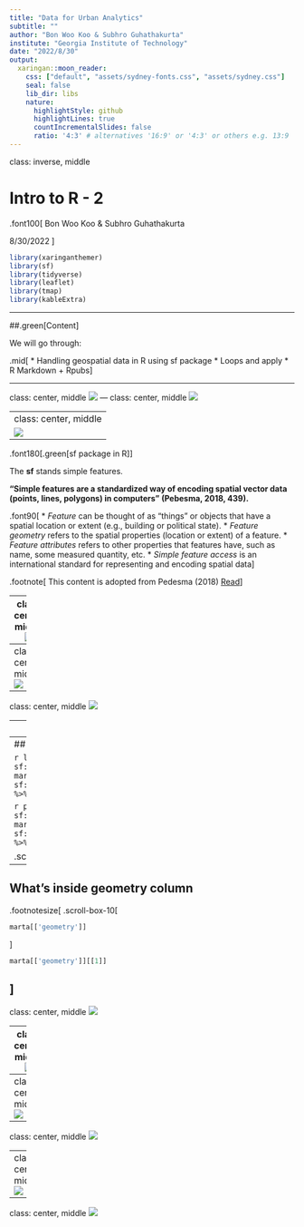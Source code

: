 ```yaml
---
title: "Data for Urban Analytics"
subtitle: ""
author: "Bon Woo Koo & Subhro Guhathakurta"
institute: "Georgia Institute of Technology"
date: "2022/8/30"
output:
  xaringan::moon_reader:
    css: ["default", "assets/sydney-fonts.css", "assets/sydney.css"]
    seal: false
    lib_dir: libs
    nature:
      highlightStyle: github
      highlightLines: true
      countIncrementalSlides: false
      ratio: '4:3' # alternatives '16:9' or '4:3' or others e.g. 13:9
---
```

class: inverse, middle

# Intro to R - 2


.font100[
Bon Woo Koo & Subhro Guhathakurta

8/30/2022
]

```r
library(xaringanthemer)
library(sf)
library(tidyverse)
library(leaflet)
library(tmap)
library(kableExtra)
```
---

##.green[Content]

We will go through:

.mid[
* Handling geospatial data in R using sf package
* Loops and apply
* R Markdown + Rpubs
]

---

class: center, middle
![](./sf/sf-05.jpg)
---
class: center, middle
![](./sf/sf-06.jpg)

---
class: center, middle
![](./sf/sf-07.jpg)
---

.font180[.green[sf package in R]]

The **sf** stands simple features. 

**"Simple features are a standardized way of encoding spatial vector data (points, lines, polygons) in computers" (Pebesma, 2018, 439).**

.font90[
* *Feature* can be thought of as "things" or objects that have a spatial location or extent (e.g., building or political state).
* *Feature geometry* refers to the spatial properties (location or extent) of a feature.
* *Feature attributes* refers to other properties that features have, such as name, some measured quantity, etc.
* *Simple feature access* is an international standard for representing and encoding spatial data
]


.footnote[
This content is adopted from Pedesma (2018) [Read](https://journal.r-project.org/archive/2018/RJ-2018-009/RJ-2018-009.pdf)
]

---
class: center, middle
![](./sf/sf-09.jpg)

---
class: center, middle
![](./sf/sf-10.jpg)

---
class: center, middle
![](./sf/sf-11.jpg)

---
class: center, middle
![](./sf/sf-12.jpg)


---
## Let's do some coding

```r
library(sf)
poly <- sf::st_read("https://raw.githubusercontent.com/BonwooKoo/UrbanAnalytics2022/main/Lab/module_0/testdata.geojson")
marta <- sf::st_read("https://raw.githubusercontent.com/BonwooKoo/UrbanAnalytics2022/main/Lab/module_0/MARTA_Routes.geojson") %>% 
  st_transform(crs = 4326)
```

```r
poly <- sf::st_read("https://raw.githubusercontent.com/BonwooKoo/UrbanAnalytics2022/main/Lab/module_0/testdata.geojson")
marta <- sf::st_read("https://raw.githubusercontent.com/BonwooKoo/UrbanAnalytics2022/main/Lab/module_0/MARTA_Routes.geojson") %>% 
  st_transform(crs = 4326)
```

.scriptsize[
```r
marta %>% print()
```
]
---
## What's inside geometry column
.footnotesize[
.scroll-box-10[
```r
marta[['geometry']]
```
]

```r
marta[['geometry']][[1]]
```
]
---
class: center, middle
![](./sf/sf-14.jpg)

---
class: center, middle
![](./sf/sf-17.jpg)

---
class: center, middle
![](./sf/sf-18.jpg)

---
class: center, middle
![](./sf/sf-19.jpg)

---
class: center, middle
![](./sf/sf-20.jpg)

---
class: center, middle
![](./sf/sf-21.jpg)

